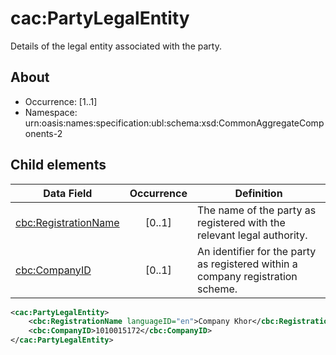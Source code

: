 # cac:PartyLegalEntity
Details of the legal entity associated with the party.

## About
* Occurrence: [1..1]
* Namespace: urn:oasis:names:specification:ubl:schema:xsd:CommonAggregateComponents-2

## Child elements

| Data Field                                  | Occurrence | Definition |
|---------------------------------------------|:----------:|------------|
| [cbc:RegistrationName](./RegistrationName.mdx)           |   [0..1]   | The name of the party as registered with the relevant legal authority. |
| [cbc:CompanyID](./CompanyID.mdx)                        |   [0..1]   | An identifier for the party as registered within a company registration scheme. |

```xml 
<cac:PartyLegalEntity>
    <cbc:RegistrationName languageID="en">Company Khor</cbc:RegistrationName>
    <cbc:CompanyID>1010015172</cbc:CompanyID>
</cac:PartyLegalEntity>
```